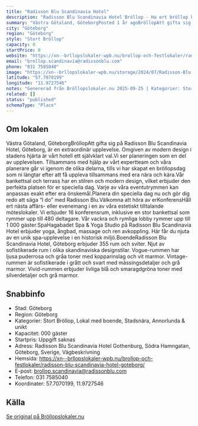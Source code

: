 ```yaml
---
title: "Radisson Blu Scandinavia Hotel"
description: "Radisson Blu Scandinavia Hotel Bröllop - Ha ert bröllop hos oss på Radisson Blu Scandinavia Hotel. Se vår fina Bröllopslokal. Skicka gärna en förfrågan så…"
summary: "Västra Götaland, GöteborgPosted 1 år agoBröllopAtt gifta sig på Radisson Blu Scandinavia Hotel, Göteborg, är en extraordinär upplevelse. Omgiven av modern design i stadens hjärta är vårt hotell ett…"
city: "Göteborg"
region: "Göteborg"
style: "Stort Bröllop"
capacity: 0
startPrice: 0
website: "https://xn--brllopslokaler-wpb.nu/brollop-och-festlokaler/radisson-blu-scandinavia-hotel-goteborg/"
email: "brollop.scandinavia@radissonblu.com"
phone: "031 7585040"
image: "https://xn--brllopslokaler-wpb.nu/storage/2024/07/Radisson-Blu-Scandinavia-Hotel-brollopslokal-Goteborg-brollop.webp"
latitude: "57.7070199"
longitude: "11.9727546"
notes: "Genererad från Bröllopslokaler.nu 2025-09-25 | Kategorier: Stort Bröllop, Lokal med boende, Stadsnära, Annorlunda & unikt"
related: []
status: "published"
schemaType: "Place"
---
```


## Om lokalen

Västra Götaland, GöteborgBröllopAtt gifta sig på Radisson Blu Scandinavia Hotel, Göteborg, är en extraordinär upplevelse. Omgiven av modern design i stadens hjärta är vårt hotell ett självklart val.Vi ser planeringen som en del av upplevelsen. Tillsammans med hjälp av vårt expertteam och våra planerare går vi igenom de olika delarna, tills vi har skapat en bröllopsdag som ni längtar efter att få uppleva tillsammans med era nära och kära.Vår bankettsal och terrass har en stilren och modern design, vilket erbjuder den perfekta platsen för er speciella dag. Varje av våra eventutrymmen kan anpassas exakt efter era önskemål.Planera din speciella dag nu och gör dig redo att säga “I do” med Radisson Blu.Välkomna att höra av erKonferensHåll ert nästa affärs- eller evenemang i en av våra estetiskt tilltalande möteslokaler. Vi erbjuder 16 konferensrum, inklusive en stor bankettsal som rymmer upp till 480 deltagare. Vår vackra och rymliga lobby rymmer upp till 1 000 gäster.SpaHagabadet Spa & Yoga Studio på Radisson Blu Scandinavia Hotel erbjuder yoga, ångbad, massage och ren avkoppling. Här får du njuta av en unik spa-upplevelse i en historisk miljö.BoendeRadisson Blu Scandinavia Hotel, Göteborg erbjuder 355 rum och sviter. Njut av sofistikerade rum i olika skandinaviska designstilar. Vogue-rummen har ljusa puderrosa och gråa toner med kopparinslag och vit marmor. Vintage-rummen är sofistikerade i grått och svart med mässingsdetaljer och grå marmor. Vivid-rummen erbjuder livliga blå och smaragdgröna toner med silverdetaljer och grå marmor.

## Snabbinfo

- Stad: Göteborg
- Region: Göteborg
- Kategorier: Stort Bröllop, Lokal med boende, Stadsnära, Annorlunda & unikt
- Kapacitet: 000 gäster
- Startpris: Uppgift saknas
- Adress: Radisson Blu Scandinavia Hotel Gothenburg, Södra Hamngatan, Göteborg, Sverige, Vägbeskrivning
- Hemsida: https://xn--brllopslokaler-wpb.nu/brollop-och-festlokaler/radisson-blu-scandinavia-hotel-goteborg/
- E-post: brollop.scandinavia@radissonblu.com
- Telefon: 031 7585040
- Koordinater: 57.7070199, 11.9727546

## Källa

[Se original på Bröllopslokaler.nu](https://xn--brllopslokaler-wpb.nu/brollop-och-festlokaler/radisson-blu-scandinavia-hotel-goteborg/)
